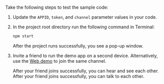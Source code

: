 <PlatformWrapper platform = "electron">

Take the following steps to test the sample code:

1. Update the `APPID`, `token`, and `channel` parameter values in your code. 

1. In the project root directory run the following command in Terminal:

    ```bash
    npm start
    ```

    After the project runs successfully, you see a pop-up window.

1. Invite a friend to run the demo app on a second device. Alternatively, use the [Web demo](https://webdemo.agora.io/basicVideoCall/index.html) to join the same channel.

    <ProductWrapper notAllowed="voice-calling">
    After your friend joins successfully, you can hear and see each other.
    </ProductWrapper>
    <ProductWrapper product="voice-calling">
    After your friend joins successfully, you can talk to each other.
    </ProductWrapper>
</PlatformWrapper>
